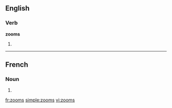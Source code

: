 ==English==

===Verb===
'''zooms'''

# {{third-person singular of|[[zoom]]}}

----

==French==

===Noun===
{{infl|fr|plural}} {{m|p}}

# {{plural of|zoom|lang=French}}

[[fr:zooms]]
[[simple:zooms]]
[[vi:zooms]]